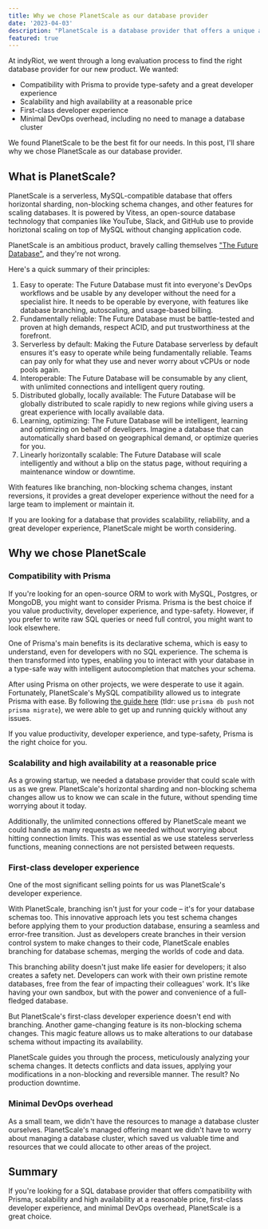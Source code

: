 ```yaml
---
title: Why we chose PlanetScale as our database provider
date: '2023-04-03'
description: "PlanetScale is a database provider that offers a unique approach to scaling databases. We chose PlanetScale as our database provider for our new product, and we're excited to share why."
featured: true
---
```


At indyRiot, we went through a long evaluation process to find the right database provider for our new product. We wanted:

- Compatibility with Prisma to provide type-safety and a great developer experience
- Scalability and high availability at a reasonable price
- First-class developer experience
- Minimal DevOps overhead, including no need to manage a database cluster

We found PlanetScale to be the best fit for our needs. In this post, I'll share why we chose PlanetScale as our database provider.

## What is PlanetScale?

PlanetScale is a serverless, MySQL-compatible database that offers horizontal sharding, non-blocking schema changes, and other features for scaling databases. It is powered by Vitess, an open-source database technology that companies like YouTube, Slack, and GitHub use to provide horiztonal scaling on top of MySQL without changing application code.

PlanetScale is an ambitious product, bravely calling themselves ["The Future Database"](https://planetscale.com/principles), and they're not wrong.

Here's a quick summary of their principles:

1. Easy to operate: The Future Database must fit into everyone's DevOps workflows and be usable by any developer without the need for a specialist hire. It needs to be operable by everyone, with features like database branching, autoscaling, and usage-based billing.
2. Fundamentally reliable: The Future Database must be battle-tested and proven at high demands, respect ACID, and put trustworthiness at the forefront.
3. Serverless by default: Making the Future Database serverless by default ensures it's easy to operate while being fundamentally reliable. Teams can pay only for what they use and never worry about vCPUs or node pools again.
4. Interoperable: The Future Database will be consumable by any client, with unlimited connections and intelligent query routing.
5. Distributed globally, locally available: The Future Database will be globally distributed to scale rapidly to new regions while giving users a great experience with locally available data.
6. Learning, optimizing: The Future Database will be intelligent, learning and optimizing on behalf of develipers. Imagine a database that can automatically shard based on geographical demand, or optimize queries for you.
7. Linearly horizontally scalable: The Future Database will scale intelligently and without a blip on the status page, without requiring a maintenance window or downtime.

With features like branching, non-blocking schema changes, instant reversions, it provides a great developer experience without the need for a large team to implement or maintain it.

If you are looking for a database that provides scalability, reliability, and a great developer experience, PlanetScale might be worth considering.

## Why we chose PlanetScale

### Compatibility with Prisma

If you're looking for an open-source ORM to work with MySQL, Postgres, or MongoDB, you might want to consider Prisma. Prisma is the best choice if you value productivity, developer experience, and type-safety. However, if you prefer to write raw SQL queries or need full control, you might want to look elsewhere.

One of Prisma's main benefits is its declarative schema, which is easy to understand, even for developers with no SQL experience. The schema is then transformed into types, enabling you to interact with your database in a type-safe way with intelligent autocompletion that matches your schema.

After using Prisma on other projects, we were desperate to use it again. Fortunately, PlanetScale's MySQL compatibility allowed us to integrate Prisma with ease. By following [the guide here](https://planetscale.com/docs/tutorials/automatic-prisma-migrations#introduction) (tldr: use `prisma db push` not `prisma migrate`), we were able to get up and running quickly without any issues.

If you value productivity, developer experience, and type-safety, Prisma is the right choice for you.

### Scalability and high availability at a reasonable price

As a growing startup, we needed a database provider that could scale with us as we grew. PlanetScale's horizontal sharding and non-blocking schema changes allow us to know we can scale in the future, without spending time worrying about it today.

Additionally, the unlimited connections offered by PlanetScale meant we could handle as many requests as we needed without worrying about hitting connection limits. This was essential as we use stateless serverless functions, meaning connections are not persisted between requests.

### First-class developer experience

One of the most significant selling points for us was PlanetScale's developer experience.

With PlanetScale, branching isn't just for your code – it's for your database schemas too. This innovative approach lets you test schema changes before applying them to your production database, ensuring a seamless and error-free transition. Just as developers create branches in their version control system to make changes to their code, PlanetScale enables branching for database schemas, merging the worlds of code and data.

This branching ability doesn't just make life easier for developers; it also creates a safety net. Developers can work with their own pristine remote databases, free from the fear of impacting their colleagues' work. It's like having your own sandbox, but with the power and convenience of a full-fledged database.

But PlanetScale's first-class developer experience doesn't end with branching. Another game-changing feature is its non-blocking schema changes. This magic feature allows us to make alterations to our database schema without impacting its availability.

PlanetScale guides you through the process, meticulously analyzing your schema changes. It detects conflicts and data issues, applying your modifications in a non-blocking and reversible manner. The result? No production downtime.

### Minimal DevOps overhead

As a small team, we didn't have the resources to manage a database cluster ourselves. PlanetScale's managed offering meant we didn't have to worry about managing a database cluster, which saved us valuable time and resources that we could allocate to other areas of the project.

## Summary

If you're looking for a SQL database provider that offers compatibility with Prisma, scalability and high availability at a reasonable price, first-class developer experience, and minimal DevOps overhead, PlanetScale is a great choice.
